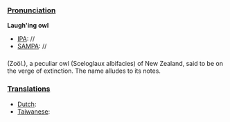 ===[[Pronunciation]]===

'''Laugh'ing owl'''
*[[IPA]]: //
*[[SAMPA]]: //
===[[]]===(Zoöl.), a peculiar owl (Sceloglaux albifacies) of New Zealand, said to be on the verge of extinction. The name alludes to its notes.
===[[Translations]]===

*[[Dutch]]:
*[[Taiwanese]]: